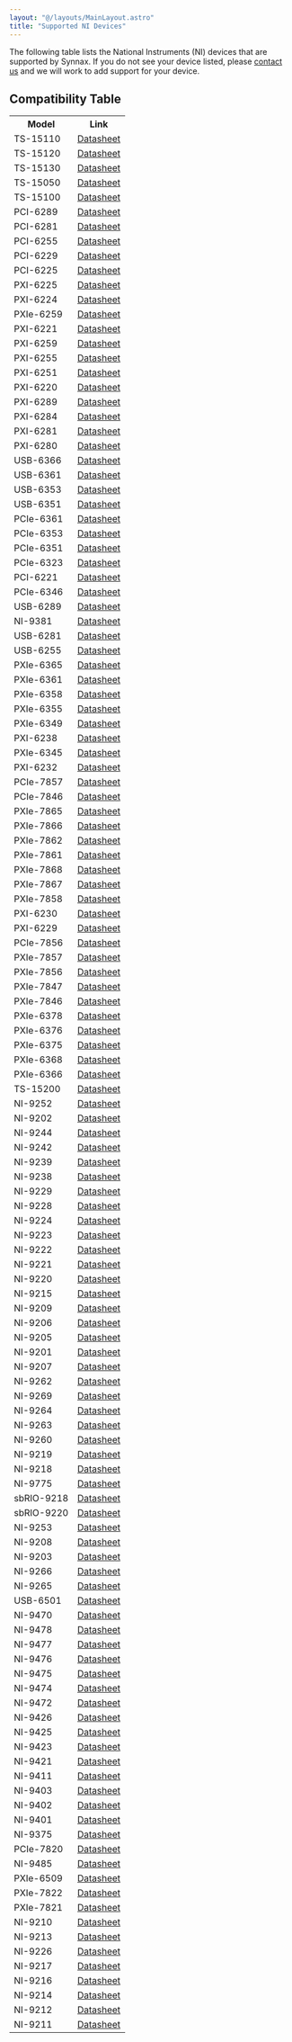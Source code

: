```yaml
---
layout: "@/layouts/MainLayout.astro"
title: "Supported NI Devices"
---
```



The following table lists the National Instruments (NI) devices that are supported by Synnax. 
If you do not see your device listed, please [contact us](https://www.synnaxlabs.com/contact) 
and we will work to add support for your device.


## Compatibility Table

<table><tr><th>Model</th><th>Link</th></tr><tr><td>TS-15110</td><td><a href="https://www.ni.com/docs/en-US/bundle/ts-15110-specs/page/specs.html">Datasheet</a></td></tr><tr><td>TS-15120</td><td><a href="https://www.ni.com/docs/en-US/bundle/ts-15120-specs/page/specs.html">Datasheet</a></td></tr><tr><td>TS-15130</td><td><a href="https://www.ni.com/docs/en-US/bundle/ts-15130-specs/page/specs.html">Datasheet</a></td></tr><tr><td>TS-15050</td><td><a href="https://www.ni.com/docs/en-US/bundle/ts-15050-specs/page/specs.html">Datasheet</a></td></tr><tr><td>TS-15100</td><td><a href="https://www.ni.com/docs/en-US/bundle/ts-15100-specs/page/specs.html">Datasheet</a></td></tr><tr><td>PCI-6289</td><td><a href="https://www.ni.com/docs/en-US/bundle/pci-pxi-usb-6289-specs/page/specs.html">Datasheet</a></td></tr><tr><td>PCI-6281</td><td><a href="https://www.ni.com/docs/en-US/bundle/pci-pxi-usb-6281-specs/page/specs.html">Datasheet</a></td></tr><tr><td>PCI-6255</td><td><a href="https://www.ni.com/docs/en-US/bundle/pci-pxi-usb-6255-specs/page/specs.html">Datasheet</a></td></tr><tr><td>PCI-6229</td><td><a href="https://www.ni.com/docs/en-US/bundle/pci-pxi-usb-6229-specs/page/specs.html">Datasheet</a></td></tr><tr><td>PCI-6225</td><td><a href="https://www.ni.com/docs/en-US/bundle/pci-pxi-usb-6225-specs/page/specs.html">Datasheet</a></td></tr><tr><td>PXI-6225</td><td><a href="https://www.ni.com/docs/en-US/bundle/pci-pxi-usb-6225-specs/page/specs.html">Datasheet</a></td></tr><tr><td>PXI-6224</td><td><a href="https://www.ni.com/docs/en-US/bundle/pci-pxi-6224-specs/page/specs.html">Datasheet</a></td></tr><tr><td>PXIe-6259</td><td><a href="https://www.ni.com/docs/en-US/bundle/pci-pcie-pxi-pxie-usb-6259-specs/page/specs.html">Datasheet</a></td></tr><tr><td>PXI-6221</td><td><a href="https://www.ni.com/docs/en-US/bundle/pci-pxi-usb-6221-specs/page/specs.html">Datasheet</a></td></tr><tr><td>PXI-6259</td><td><a href="https://www.ni.com/docs/en-US/bundle/pci-pcie-pxi-pxie-usb-6259-specs/page/specs.html">Datasheet</a></td></tr><tr><td>PXI-6255</td><td><a href="https://www.ni.com/docs/en-US/bundle/pci-pxi-usb-6255-specs/page/specs.html">Datasheet</a></td></tr><tr><td>PXI-6251</td><td><a href="https://www.ni.com/docs/en-US/bundle/pci-pcie-pxi-pxie-usb-6251-specs/page/specs.html">Datasheet</a></td></tr><tr><td>PXI-6220</td><td><a href="https://www.ni.com/docs/en-US/bundle/pci-pxi-6220-specs/page/specs.html">Datasheet</a></td></tr><tr><td>PXI-6289</td><td><a href="https://www.ni.com/docs/en-US/bundle/pci-pxi-usb-6289-specs/page/specs.html">Datasheet</a></td></tr><tr><td>PXI-6284</td><td><a href="https://www.ni.com/docs/en-US/bundle/pci-pxi-6284-specs/page/specs.html">Datasheet</a></td></tr><tr><td>PXI-6281</td><td><a href="https://www.ni.com/docs/en-US/bundle/pci-pxi-usb-6281-specs/page/specs.html">Datasheet</a></td></tr><tr><td>PXI-6280</td><td><a href="https://www.ni.com/docs/en-US/bundle/pci-pxi-6280-specs/page/specs.html">Datasheet</a></td></tr><tr><td>USB-6366</td><td><a href="https://www.ni.com/docs/en-US/bundle/pxie-usb-6366-specs/page/specs.html">Datasheet</a></td></tr><tr><td>USB-6361</td><td><a href="https://www.ni.com/docs/en-US/bundle/pcie-pxie-usb-6361-specs/page/specs.html">Datasheet</a></td></tr><tr><td>USB-6353</td><td><a href="https://www.ni.com/docs/en-US/bundle/pcie-usb-6353-specs/page/specs.html">Datasheet</a></td></tr><tr><td>USB-6351</td><td><a href="https://www.ni.com/docs/en-US/bundle/pcie-usb-6351-specs/page/specs.html">Datasheet</a></td></tr><tr><td>PCIe-6361</td><td><a href="https://www.ni.com/docs/en-US/bundle/pcie-pxie-usb-6361-specs/page/specs.html">Datasheet</a></td></tr><tr><td>PCIe-6353</td><td><a href="https://www.ni.com/docs/en-US/bundle/pcie-usb-6353-specs/page/specs.html">Datasheet</a></td></tr><tr><td>PCIe-6351</td><td><a href="https://www.ni.com/docs/en-US/bundle/pcie-usb-6351-specs/page/specs.html">Datasheet</a></td></tr><tr><td>PCIe-6323</td><td><a href="https://www.ni.com/docs/en-US/bundle/pcie-6323-specs/page/specs.html">Datasheet</a></td></tr><tr><td>PCI-6221</td><td><a href="https://www.ni.com/docs/en-US/bundle/pci-pxi-usb-6221-specs/page/specs.html">Datasheet</a></td></tr><tr><td>PCIe-6346</td><td><a href="https://www.ni.com/docs/en-US/bundle/pcie-6346-specs/page/specs.html">Datasheet</a></td></tr><tr><td>USB-6289</td><td><a href="https://www.ni.com/docs/en-US/bundle/pci-pxi-usb-6289-specs/page/specs.html">Datasheet</a></td></tr><tr><td>NI-9381</td><td><a href="https://www.ni.com/docs/en-US/bundle/ni-9381-specs/page/specs.html">Datasheet</a></td></tr><tr><td>USB-6281</td><td><a href="https://www.ni.com/docs/en-US/bundle/pci-pxi-usb-6281-specs/page/specs.html">Datasheet</a></td></tr><tr><td>USB-6255</td><td><a href="https://www.ni.com/docs/en-US/bundle/pci-pxi-usb-6255-specs/page/specs.html">Datasheet</a></td></tr><tr><td>PXIe-6365</td><td><a href="https://www.ni.com/docs/en-US/bundle/pxie-6365-specs/page/specs.html">Datasheet</a></td></tr><tr><td>PXIe-6361</td><td><a href="https://www.ni.com/docs/en-US/bundle/pcie-pxie-usb-6361-specs/page/specs.html">Datasheet</a></td></tr><tr><td>PXIe-6358</td><td><a href="https://www.ni.com/docs/en-US/bundle/pxie-6358-specs/page/specs.html">Datasheet</a></td></tr><tr><td>PXIe-6355</td><td><a href="https://www.ni.com/docs/en-US/bundle/pxie-6355-specs/page/specs.html">Datasheet</a></td></tr><tr><td>PXIe-6349</td><td><a href="https://www.ni.com/docs/en-US/bundle/pxie-6349-specs/page/specs.html">Datasheet</a></td></tr><tr><td>PXI-6238</td><td><a href="https://www.ni.com/docs/en-US/bundle/pci-pxi-6238-specs/page/specs.html">Datasheet</a></td></tr><tr><td>PXIe-6345</td><td><a href="https://www.ni.com/docs/en-US/bundle/pxie-6345-specs/page/specs.html">Datasheet</a></td></tr><tr><td>PXI-6232</td><td><a href="https://www.ni.com/docs/en-US/bundle/pci-pxi-6232-specs/page/specs.html">Datasheet</a></td></tr><tr><td>PCIe-7857</td><td><a href="https://www.ni.com/docs/en-US/bundle/pcie-7857-specs/page/specs.html">Datasheet</a></td></tr><tr><td>PCIe-7846</td><td><a href="https://www.ni.com/docs/en-US/bundle/pcie-7846-specs/page/specs.html">Datasheet</a></td></tr><tr><td>PXIe-7865</td><td><a href="https://www.ni.com/docs/en-US/bundle/pxie-7865-specs/page/specs.html">Datasheet</a></td></tr><tr><td>PXIe-7866</td><td><a href="https://www.ni.com/docs/en-US/bundle/pxie-7866-specs/page/specs.html">Datasheet</a></td></tr><tr><td>PXIe-7862</td><td><a href="https://www.ni.com/docs/en-US/bundle/pxie-7862-specs/page/specs.html">Datasheet</a></td></tr><tr><td>PXIe-7861</td><td><a href="https://www.ni.com/docs/en-US/bundle/pxie-7861-specs/page/specs.html">Datasheet</a></td></tr><tr><td>PXIe-7868</td><td><a href="https://www.ni.com/docs/en-US/bundle/pxie-7868-specs/page/specs.html">Datasheet</a></td></tr><tr><td>PXIe-7867</td><td><a href="https://www.ni.com/docs/en-US/bundle/pxie-7867-specs/page/specs.html">Datasheet</a></td></tr><tr><td>PXIe-7858</td><td><a href="https://www.ni.com/docs/en-US/bundle/pxie-7858-specs/page/specs.html">Datasheet</a></td></tr><tr><td>PXI-6230</td><td><a href="https://www.ni.com/docs/en-US/bundle/pci-pxi-6230-specs/page/specs.html">Datasheet</a></td></tr><tr><td>PXI-6229</td><td><a href="https://www.ni.com/docs/en-US/bundle/pci-pxi-usb-6229-specs/page/specs.html">Datasheet</a></td></tr><tr><td>PCIe-7856</td><td><a href="https://www.ni.com/docs/en-US/bundle/pcie-7856-specs/page/specs.html">Datasheet</a></td></tr><tr><td>PXIe-7857</td><td><a href="https://www.ni.com/docs/en-US/bundle/pxie-7857-specs/page/specs.html">Datasheet</a></td></tr><tr><td>PXIe-7856</td><td><a href="https://www.ni.com/docs/en-US/bundle/pxie-7856-specs/page/specs.html">Datasheet</a></td></tr><tr><td>PXIe-7847</td><td><a href="https://www.ni.com/en-in/search.html?sn=catnav:sup.man.spc&fil=AND(pmdmid:123747,NOT(nidocstatus:archived))">Datasheet</a></td></tr><tr><td>PXIe-7846</td><td><a href="https://www.ni.com/docs/en-US/bundle/pxie-7846-specs/page/specs.html">Datasheet</a></td></tr><tr><td>PXIe-6378</td><td><a href="https://www.ni.com/docs/en-US/bundle/pxie-6378-specs/page/specs.html">Datasheet</a></td></tr><tr><td>PXIe-6376</td><td><a href="https://www.ni.com/docs/en-US/bundle/pxie-6376-specs/page/specs.html">Datasheet</a></td></tr><tr><td>PXIe-6375</td><td><a href="https://www.ni.com/docs/en-US/bundle/pxie-6375-specs/page/specs.html">Datasheet</a></td></tr><tr><td>PXIe-6368</td><td><a href="https://www.ni.com/docs/en-US/bundle/pxie-6368-specs/page/specs.html">Datasheet</a></td></tr><tr><td>PXIe-6366</td><td><a href="https://www.ni.com/docs/en-US/bundle/pxie-usb-6366-specs/page/specs.html">Datasheet</a></td></tr><tr><td>TS-15200</td><td><a href="https://www.ni.com/docs/en-US/bundle/ts-15200-specs/page/specs.html">Datasheet</a></td></tr><tr><td>NI-9252</td><td><a href="https://www.ni.com/en-ch/search.html?sn=catnav:sup.man.spc&fil=AND(pmdmid:134829,NOT(nidocstatus:archived))">Datasheet</a></td></tr><tr><td>NI-9202</td><td><a href="https://www.ni.com/docs/en-US/bundle/ni-9202-specs/page/specs.html">Datasheet</a></td></tr><tr><td>NI-9244</td><td><a href="https://www.ni.com/en-ch/search.html?sn=catnav:sup.man.spc&fil=AND(pmdmid:122194,NOT(nidocstatus:archived))">Datasheet</a></td></tr><tr><td>NI-9242</td><td><a href="https://www.ni.com/en-ch/search.html?sn=catnav:sup.man.spc&fil=AND(pmdmid:122193,NOT(nidocstatus:archived))">Datasheet</a></td></tr><tr><td>NI-9239</td><td><a href="https://www.ni.com/en-ch/search.html?sn=catnav:sup.man.spc&fil=AND(pmdmid:122192,NOT(nidocstatus:archived))">Datasheet</a></td></tr><tr><td>NI-9238</td><td><a href="https://www.ni.com/cs-cz/search.html?sn=catnav:sup.man.spc&fil=AND(pmdmid:122191,NOT(nidocstatus:archived))">Datasheet</a></td></tr><tr><td>NI-9229</td><td><a href="https://www.ni.com/cs-cz/search.html?sn=catnav:sup.man.spc&fil=AND(pmdmid:122181,NOT(nidocstatus:archived))">Datasheet</a></td></tr><tr><td>NI-9228</td><td><a href="https://www.ni.com/docs/en-US/bundle/ni-9228-specs/page/specs.html">Datasheet</a></td></tr><tr><td>NI-9224</td><td><a href="https://www.ni.com/cs-cz/search.html?sn=catnav:sup.man.spc&fil=AND(pmdmid:122176,NOT(nidocstatus:archived))">Datasheet</a></td></tr><tr><td>NI-9223</td><td><a href="https://www.ni.com/cs-cz/search.html?sn=catnav:sup.man.spc&fil=AND(pmdmid:122175,NOT(nidocstatus:archived))">Datasheet</a></td></tr><tr><td>NI-9222</td><td><a href="https://www.ni.com/docs/en-US/bundle/ni-9222-specs/page/specs.html">Datasheet</a></td></tr><tr><td>NI-9221</td><td><a href="https://www.ni.com/docs/en-US/bundle/ni-9221-specs/page/specs.html">Datasheet</a></td></tr><tr><td>NI-9220</td><td><a href="https://www.ni.com/docs/en-US/bundle/ni-9220-specs/page/specs.html">Datasheet</a></td></tr><tr><td>NI-9215</td><td><a href="https://www.ni.com/cs-cz/search.html?sn=catnav:sup.man.spc&fil=AND(pmdmid:122167,NOT(nidocstatus:archived))">Datasheet</a></td></tr><tr><td>NI-9209</td><td><a href="https://www.ni.com/cs-cz/search.html?sn=catnav:sup.man.spc&fil=AND(pmdmid:122162,NOT(nidocstatus:archived))">Datasheet</a></td></tr><tr><td>NI-9206</td><td><a href="https://www.ni.com/docs/en-US/bundle/ni-9206-specs/page/specs.html">Datasheet</a></td></tr><tr><td>NI-9205</td><td><a href="https://www.ni.com/cs-cz/search.html?sn=catnav:sup.man.spc&fil=AND(pmdmid:122157,NOT(nidocstatus:archived))">Datasheet</a></td></tr><tr><td>NI-9201</td><td><a href="https://www.ni.com/docs/en-US/bundle/ni-9201-specs/page/specs.html">Datasheet</a></td></tr><tr><td>NI-9207</td><td><a href="https://www.ni.com/docs/en-US/bundle/ni-9207-specs/page/specs.html">Datasheet</a></td></tr><tr><td>NI-9262</td><td><a href="https://www.ni.com/docs/en-US/bundle/ni-9262-specs/page/specs.html">Datasheet</a></td></tr><tr><td>NI-9269</td><td><a href="https://www.ni.com/docs/en-US/bundle/ni-9269-specs/page/specs.html">Datasheet</a></td></tr><tr><td>NI-9264</td><td><a href="https://www.ni.com/docs/en-US/bundle/ni-9264-specs/page/specs.html">Datasheet</a></td></tr><tr><td>NI-9263</td><td><a href="https://www.ni.com/docs/en-US/bundle/ni-9263-specs/page/specs.html">Datasheet</a></td></tr><tr><td>NI-9260</td><td><a href="https://www.ni.com/docs/en-US/bundle/ni-9260-specs/page/specs.html">Datasheet</a></td></tr><tr><td>NI-9219</td><td><a href="https://www.ni.com/docs/en-US/bundle/ni-9219-specs/page/specs.html">Datasheet</a></td></tr><tr><td>NI-9218</td><td><a href="https://www.ni.com/docs/en-US/bundle/ni-9218-specs/page/specs.html">Datasheet</a></td></tr><tr><td>NI-9775</td><td><a href="https://www.ni.com/docs/en-US/bundle/ni-9775-specs/page/specs.html">Datasheet</a></td></tr><tr><td>sbRIO-9218</td><td><a href="https://www.ni.com/docs/en-US/bundle/sbrio-9218-specs/page/specs.html">Datasheet</a></td></tr><tr><td>sbRIO-9220</td><td><a href="https://www.ni.com/docs/en-US/bundle/sbrio-9220-specs/page/specs.html">Datasheet</a></td></tr><tr><td>NI-9253</td><td><a href="https://www.ni.com/de-at/search.html?sn=catnav:sup.man.spc&fil=AND(pmdmid:243674,NOT(nidocstatus:archived))">Datasheet</a></td></tr><tr><td>NI-9208</td><td><a href="https://www.ni.com/docs/en-US/bundle/ni-9208-specs/page/specs.html">Datasheet</a></td></tr><tr><td>NI-9203</td><td><a href="https://www.ni.com/docs/en-US/bundle/ni-9203-specs/page/specs.html">Datasheet</a></td></tr><tr><td>NI-9266</td><td><a href="https://www.ni.com/docs/en-US/bundle/ni-9266-specs/page/specs.html">Datasheet</a></td></tr><tr><td>NI-9265</td><td><a href="https://www.ni.com/docs/en-US/bundle/ni-9265-specs/page/specs.html">Datasheet</a></td></tr><tr><td>USB-6501</td><td><a href="https://www.ni.com/docs/en-US/bundle/usb-6501-specs/page/specs.html">Datasheet</a></td></tr><tr><td>NI-9470</td><td><a href="https://www.ni.com/docs/en-US/bundle/ni-9470-specs/page/specs.html">Datasheet</a></td></tr><tr><td>NI-9478</td><td><a href="https://www.ni.com/docs/en-US/bundle/ni-9478-specs/page/specs.html">Datasheet</a></td></tr><tr><td>NI-9477</td><td><a href="https://www.ni.com/docs/en-US/bundle/ni-9477-specs/page/specs.html">Datasheet</a></td></tr><tr><td>NI-9476</td><td><a href="https://www.ni.com/en-no/search.html?sn=catnav:sup.man.spc&fil=AND(pmdmid:122226,NOT(nidocstatus:archived))">Datasheet</a></td></tr><tr><td>NI-9475</td><td><a href="https://www.ni.com/docs/en-US/bundle/ni-9475-specs/page/specs.html">Datasheet</a></td></tr><tr><td>NI-9474</td><td><a href="https://www.ni.com/en-no/search.html?sn=catnav:sup.man.spc&fil=AND(pmdmid:122224,NOT(nidocstatus:archived))">Datasheet</a></td></tr><tr><td>NI-9472</td><td><a href="https://www.ni.com/en-no/search.html?sn=catnav:sup.man.spc&fil=AND(pmdmid:122223,NOT(nidocstatus:archived))">Datasheet</a></td></tr><tr><td>NI-9426</td><td><a href="https://www.ni.com/en-us/search.html?sn=catnav:sup.man.spc&fil=AND(pmdmid:122218,NOT(nidocstatus:archived))">Datasheet</a></td></tr><tr><td>NI-9425</td><td><a href="https://www.ni.com/docs/en-US/bundle/ni-9425-specs/page/specs.html">Datasheet</a></td></tr><tr><td>NI-9423</td><td><a href="https://www.ni.com/en-us/search.html?sn=catnav:sup.man.spc&fil=AND(pmdmid:122216,NOT(nidocstatus:archived))">Datasheet</a></td></tr><tr><td>NI-9421</td><td><a href="https://www.ni.com/docs/en-US/bundle/ni-9421-specs/page/specs.html">Datasheet</a></td></tr><tr><td>NI-9411</td><td><a href="https://www.ni.com/docs/en-US/bundle/ni-9411-specs/page/specs.html">Datasheet</a></td></tr><tr><td>NI-9403</td><td><a href="https://www.ni.com/docs/en-US/bundle/ni-9403-specs/page/specs.html">Datasheet</a></td></tr><tr><td>NI-9402</td><td><a href="https://www.ni.com/docs/en-US/bundle/ni-9402-specs/page/specs.html">Datasheet</a></td></tr><tr><td>NI-9401</td><td><a href="https://www.ni.com/docs/en-US/bundle/ni-9401-specs/page/specs.html">Datasheet</a></td></tr><tr><td>NI-9375</td><td><a href="https://www.ni.com/docs/en-US/bundle/ni-9375-specs/page/specs.html">Datasheet</a></td></tr><tr><td>PCIe-7820</td><td><a href="https://www.ni.com/docs/en-US/bundle/pcie-7820-specs/page/specs.html">Datasheet</a></td></tr><tr><td>NI-9485</td><td><a href="https://www.ni.com/docs/en-US/bundle/ni-9485-specs/page/specs.html">Datasheet</a></td></tr><tr><td>PXIe-6509</td><td><a href="https://www.ni.com/docs/en-US/bundle/pxie-6509-specs/page/specs.html">Datasheet</a></td></tr><tr><td>PXIe-7822</td><td><a href="https://www.ni.com/docs/en-US/bundle/pxie-7822-specs/page/specs.html">Datasheet</a></td></tr><tr><td>PXIe-7821</td><td><a href="https://www.ni.com/docs/en-US/bundle/pxie-7821-specs/page/specs.html">Datasheet</a></td></tr><tr><td>NI-9210</td><td><a href="https://www.ni.com/docs/en-US/bundle/ni-9210-specs/page/specs.html">Datasheet</a></td></tr><tr><td>NI-9213</td><td><a href="https://www.ni.com/docs/en-US/bundle/ni-9213-specs/page/specs.html">Datasheet</a></td></tr><tr><td>NI-9226</td><td><a href="https://www.ni.com/docs/en-US/bundle/ni-9226-specs/page/specs.html">Datasheet</a></td></tr><tr><td>NI-9217</td><td><a href="https://www.ni.com/docs/en-US/bundle/ni-9217-specs/page/specs.html">Datasheet</a></td></tr><tr><td>NI-9216</td><td><a href="https://www.ni.com/en-in/search.html?sn=catnav:sup.man.spc&fil=AND(pmdmid:122168,NOT(nidocstatus:archived))">Datasheet</a></td></tr><tr><td>NI-9214</td><td><a href="https://www.ni.com/en-in/search.html?sn=catnav:sup.man.spc&fil=AND(pmdmid:122166,NOT(nidocstatus:archived))">Datasheet</a></td></tr><tr><td>NI-9212</td><td><a href="https://www.ni.com/docs/en-US/bundle/ni-9212-specs/page/specs.html">Datasheet</a></td></tr><tr><td>NI-9211</td><td><a href="https://www.ni.com/docs/en-US/bundle/ni-9211-specs/page/specs.html">Datasheet</a></td></tr></table>